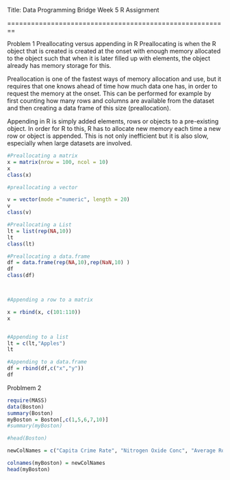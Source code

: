 Title: Data Programming Bridge Week 5 R Assignment

========================================================

Problem 1
Preallocating versus appending in R
Preallocating is when the R object that is created is created at the onset with enough memory allocated to the object such that when it is later filled up with elements, the object already has memory storage for this. 

Preallocation is one of the fastest ways  of memory allocation and use, but it requires that one knows ahead of time how much data one has, in order to request the memory at the onset. This can be performed for example by first counting how many rows and columns are available from the dataset and then creating a data frame of this size (preallocation).

Appending in R is simply added elements, rows or objects to a pre-existing object. In order for R to this, R has to allocate new memory each time a new row or object is appended. This is not only inefficient but it is also slow, especially when large datasets are involved.




```r
#Preallocating a matrix
x = matrix(nrow = 100, ncol = 10)
x
class(x)

#preallocating a vector

v = vector(mode ="numeric", length = 20)
v
class(v)

#Preallocating a List
lt = list(rep(NA,10))
lt
class(lt)

#Preallocating a data.frame
df = data.frame(rep(NA,10),rep(NaN,10) )
df
class(df)



#Appending a row to a matrix

x = rbind(x, c(101:110))
x


#Appending to a list 
lt = c(lt,"Apples")
lt

#Appending to a data.frame
df = rbind(df,c("x","y"))
df


```

Problmem 2

```r
require(MASS)
data(Boston)
summary(Boston)
myBoston = Boston[,c(1,5,6,7,10)]
#summary(myBoston)

#head(Boston)

newColNames = c("Capita Crime Rate", "Nitrogen Oxide Conc", "Average Rooms", "Percentage homes before 1940", "Tax")

colnames(myBoston) = newColNames
head(myBoston)


```

